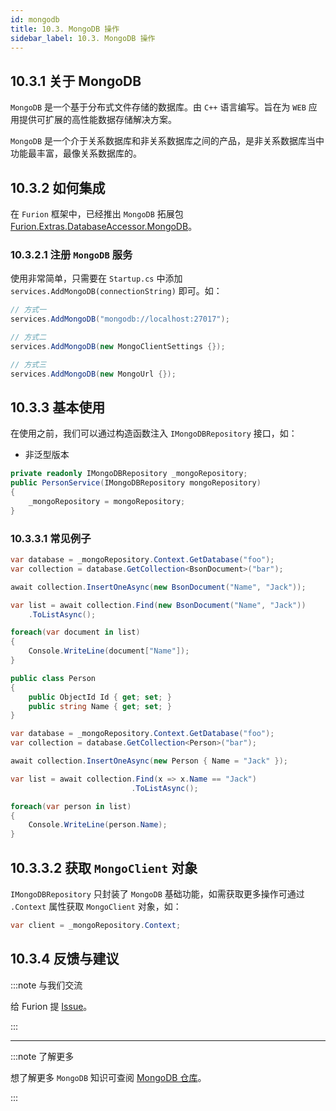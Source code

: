 ```yaml
---
id: mongodb
title: 10.3. MongoDB 操作
sidebar_label: 10.3. MongoDB 操作
---
```


## 10.3.1 关于 MongoDB

`MongoDB` 是一个基于分布式文件存储的数据库。由 `C++` 语言编写。旨在为 `WEB` 应用提供可扩展的高性能数据存储解决方案。

`MongoDB` 是一个介于关系数据库和非关系数据库之间的产品，是非关系数据库当中功能最丰富，最像关系数据库的。

## 10.3.2 如何集成

在 `Furion` 框架中，已经推出 `MongoDB` 拓展包 [Furion.Extras.DatabaseAccessor.MongoDB](https://www.nuget.org/packages/Furion.Extras.DatabaseAccessor.MongoDB)。

### 10.3.2.1 注册 `MongoDB` 服务

使用非常简单，只需要在 `Startup.cs` 中添加 `services.AddMongoDB(connectionString)` 即可。如：

```cs
// 方式一
services.AddMongoDB("mongodb://localhost:27017");

// 方式二
services.AddMongoDB(new MongoClientSettings {});

// 方式三
services.AddMongoDB(new MongoUrl {});
```

## 10.3.3 基本使用

在使用之前，我们可以通过构造函数注入 `IMongoDBRepository` 接口，如：

- 非泛型版本

```cs
private readonly IMongoDBRepository _mongoRepository;
public PersonService(IMongoDBRepository mongoRepository)
{
    _mongoRepository = mongoRepository;
}
```

### 10.3.3.1 常见例子

```cs
var database = _mongoRepository.Context.GetDatabase("foo");
var collection = database.GetCollection<BsonDocument>("bar");

await collection.InsertOneAsync(new BsonDocument("Name", "Jack"));

var list = await collection.Find(new BsonDocument("Name", "Jack"))
    .ToListAsync();

foreach(var document in list)
{
    Console.WriteLine(document["Name"]);
}
```

```cs
public class Person
{
    public ObjectId Id { get; set; }
    public string Name { get; set; }
}

var database = _mongoRepository.Context.GetDatabase("foo");
var collection = database.GetCollection<Person>("bar");

await collection.InsertOneAsync(new Person { Name = "Jack" });

var list = await collection.Find(x => x.Name == "Jack")
                           .ToListAsync();

foreach(var person in list)
{
    Console.WriteLine(person.Name);
}
```

## 10.3.3.2 获取 `MongoClient` 对象

`IMongoDBRepository` 只封装了 `MongoDB` 基础功能，如需获取更多操作可通过 `.Context` 属性获取 `MongoClient` 对象，如：

```cs
var client = _mongoRepository.Context;
```

## 10.3.4 反馈与建议

:::note 与我们交流

给 Furion 提 [Issue](https://gitee.com/dotnetchina/Furion/issues/new?issue)。

:::

---

:::note 了解更多

想了解更多 `MongoDB` 知识可查阅 [MongoDB 仓库](https://hub.fastgit.org/mongodb/mongo-csharp-driver)。

:::
